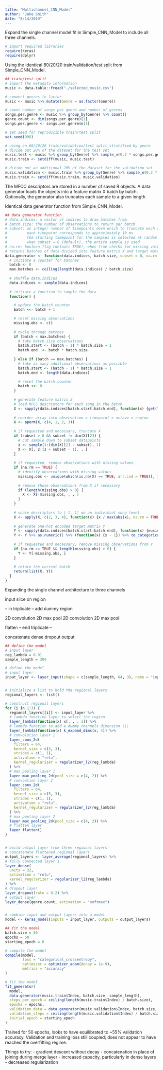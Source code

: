 ```yaml
---
title: "Multichannel_CNN_Model"
author: "Jake Smith"
date: "8/14/2019"
---
```


Expand the single channel model fit in Simple_CNN_Model to include all three channels.

```r
# import required libraries
require(keras)
require(dplyr)
```

Using the identical 80/20/20 train/validation/test split from Simple_CNN_Model.

```r
## train/test split
# import the metadata information
music <- data.table::fread("./selected_music.csv")

# convert genres to factor
music <- music %>% mutate(Genre = as.factor(Genre))

# count number of songs per genre and number of genres
songs.per.genre <- music %>% group_by(Genre) %>% count()
genre.count <- dim(songs.per.genre)[1]
songs.per.genre <- songs.per.genre$n[1]

# set seed for reproducible train/test split
set.seed(998)

# using an 60/20/20 train/validation/test split stratified by genre
# divide out 20% of the dataset for the test set
music.test <- music %>% group_by(Genre) %>% sample_n(0.2 * songs.per.genre) %>% ungroup()
music.train <- setdiff(music, music.test)

# divide out an additional 20% of the dataset for the validation set
music.validation <- music.train %>% group_by(Genre) %>% sample_n(0.2 * songs.per.genre) %>% ungroup()
music.train <- setdiff(music.train, music.validation)
```

The MFCC descriptors are stored in a number of saved R objects. A data generator loads the objects into a feature matrix X batch by batch. Optionally, the generator also truncates each sample to a given length.

Identical data generator function from Simple_CNN_Model.

```r
## data generator function
# data.indices: a vector of indices to draw batches from
# batch.size: the number of observations to return per batch
# subset: an integer number of timepoints down which to truncate each sample
#         each timepoint corresponds to approximately 10 ms
#         the starting timepoint for the samples is selected at random for each batch
#         when subset = 0 (default), the entire sample is used
# na.rm: boolean flag (default TRUE), when true checks for missing values and removes those observations
# returns batches of data divided into feature matrix X and target matrix Y
data.generator <- function(data.indices, batch.size, subset = 0, na.rm = TRUE) {
  # initiate a counter for batches
  batch <- 0
  max.batches <- ceiling(length(data.indices) / batch.size)
  
  # shuffle data.indices
  data.indices <- sample(data.indices)
  
  # initiate a function to sample the data
  function() {

    # update the batch counter
    batch <<- batch + 1

    # reset missing observations
    missing.obs <- c()
        
    # cycle through batches
    if (batch < max.batches) {
      # take batch.size observations
      batch.start <- (batch - 1) * batch.size + 1
      batch.end  <- batch * batch.size
      
    } else if (batch == max.batches) {
      # take as many additional observations as possible
      batch.start <- (batch - 1) * batch.size + 1
      batch.end <- length(data.indices)

      # reset the batch counter 
      batch <<- 0
    }
    
    # generate feature matrix X
    # load MFCC descriptors for each song in the batch
    X <- sapply(data.indices[batch.start:batch.end], function(x) {get(load(paste("./data/", x, ".descriptors", sep = "")))}, simplify = "array")
    
    # reorder array into observation > timepoint > octave > region
    X <- aperm(X, c(4, 1, 2, 3))
    
    # if requested and necessary, truncate X
    if (subset > 0 && subset != dim(X)[2]) {
      # cut sample down to subset datapoints
      z <- sample(1:(dim(X)[2] - subset), 1)
      X <- X[, z:(z + subset - 1), , ]
    }
    
    # if requested, remove observations with missing values
    if (na.rm == TRUE) {
      # identify observations with missing values
      missing.obs <- unique(which(is.na(X) == TRUE, arr.ind = TRUE)[, 1])
      
      # remove those observations from X if necessary
      if (length(missing.obs) > 0) {
        X <- X[-missing.obs, , , ]
      }
    }
    
    # scale descriptors to [-1, 1] on an individual song level
    X <- apply(X, c(2, 3, 4), function(x) {x / max(abs(x), na.rm = TRUE)})
    
    # generate one-hot encoded target matrix Y
    Y <- sapply(data.indices[batch.start:batch.end], function(x) {music$Genre[music$Index == x]})
    Y <- Y %>% as.numeric() %>% (function(x) {x - 1}) %>% to_categorical(num_classes = genre.count)
    
    # if requested and necessary, remove missing observations from Y
    if (na.rm == TRUE && length(missing.obs) > 0) {
      Y <- Y[-missing.obs, ]
    }
    
    # return the current batch
    return(list(X, Y))
  }
}
```

Expanding the single channel architecture to three channels

input
slice on region

-- in triplicate --
add dummy region

2D convolution
2D max pool
2D convolution
2D max pool

flatten
-- end triplicate --

concatenate
dense
dropout
output

```r
## define the model
# input layer 
reg_lambda = 0.01
sample_length = 300

# define the model
# input layer
input_layer <- layer_input(shape = c(sample_length, 64, 3), name = "input_layer")


# initialize a list to hold the regional layers
regional_layers <- list()

# construct regional layers
for (i in 1:3) {
  regional_layers[[i]] <- input_layer %>%
  # lambda function layer to select the region
  layer_lambda(function(x) x[, , , 1]) %>%
  # lambda function to add a dummy channels dimension (1)
  layer_lambda(function(x) k_expand_dims(x, 4)) %>%
  # convolution layer 1
  layer_conv_2d(
    filters = 64, 
    kernel_size = c(3, 3), 
    strides = c(1, 1), 
    activation = "relu", 
    kernel_regularizer = regularizer_l2(reg_lambda)
  ) %>%
  # max pooling layer 1
  layer_max_pooling_2d(pool_size = c(4, 2)) %>%
  # convoution layer 2
  layer_conv_2d(
    filters = 64, 
    kernel_size = c(5, 3), 
    strides = c(1, 1), 
    activation = "relu",
    kernel_regularizer = regularizer_l2(reg_lambda)
  ) %>%
  # max pooling layer 2
  layer_max_pooling_2d(pool_size = c(4, 2)) %>%
  # flatten layer
  layer_flatten()
}


# build output layer from three regional layers
# concatenate flattened regional layers
output_layers <- layer_average(regional_layers) %>%
# fully connected layer 1
layer_dense(
  units = 32, 
  activation = "relu", 
  kernel_regularizer = regularizer_l2(reg_lambda)
) %>%
# dropout layer
layer_dropout(rate = 0.2) %>%
# output layer
layer_dense(genre.count, activation = "softmax")


# combine input and output layers into a model
model <- keras_model(inputs = input_layer, outputs = output_layers)
```

```r
## fit the model
batch.size = 50
epochs = 50
starting_epoch = 0

# compile the model
compile(model, 
        loss = "categorical_crossentropy", 
        optimizer = optimizer_adam(decay = 1e-9), 
        metrics = "accuracy"
)

# fit the model
fit_generator(
  model, 
  data.generator(music.train$Index, batch.size, sample_length),
  steps_per_epoch = ceiling(length(music.train$Index) / batch.size),
  epochs = epochs, 
  validation_data = data.generator(music.validation$Index, batch.size, sample_length), 
  validation_steps = ceiling(length(music.validation$Index) / batch.size),
  initial_epoch = starting_epoch
)
```

Trained for 50 epochs, looks to have equilibrated to ~55% validation accuracy. Validation and training loss still coupled; does not appear to have reached the overfitting regime.

Things to try:
- gradient descent without decay
- concatenation in place of joining during merge layer
- increased capacity, particularly in dense layers
- decreased regularization
